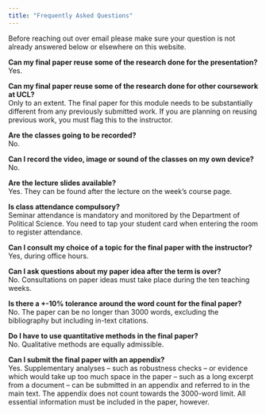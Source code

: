 ```yaml
---
title: "Frequently Asked Questions"
---
```


Before reaching out over email please make sure your question is not already answered below or elsewhere on this website.

**Can my final paper reuse some of the research done for the presentation?**\
Yes.

**Can my final paper reuse some of the research done for other coursework at UCL?**\
Only to an extent. The final paper for this module needs to be substantially different from any previously submitted work. If you are planning on reusing previous work, you must flag this to the instructor.

**Are the classes going to be recorded?**\
No.

**Can I record the video, image or sound of the classes on my own device?**\
No.

**Are the lecture slides available?**\
Yes. They can be found after the lecture on the week's course page.

**Is class attendance compulsory?**\
Seminar attendance is mandatory and monitored by the Department of Political Science. You need to tap your student card when entering the room to register attendance.

**Can I consult my choice of a topic for the final paper with the instructor?**\
Yes, during office hours.

**Can I ask questions about my paper idea after the term is over?**\
No. Consultations on paper ideas must take place during the ten teaching weeks.

**Is there a +-10% tolerance around the word count for the final paper?**\
No. The paper can be no longer than 3000 words, excluding the bibliography but including in-text citations.

**Do I have to use quantitative methods in the final paper?**\
No. Qualitative methods are equally admissible.

**Can I submit the final paper with an appendix?**\
Yes. Supplementary analyses – such as robustness checks – or evidence which would take up too much space in the paper – such as a long excerpt from a document – can be submitted in an appendix and referred to in the main text. The appendix does not count towards the 3000-word limit. All essential information must be included in the paper, however.
